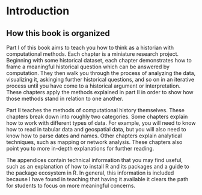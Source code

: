 # Introduction

<!--

The best advice a historian ever gave me about historical methods was this: "Multiply your ways of knowing." That advice gets to the heart of how historians do their work. Historians are methodologically omniverous. In their pursuit of understanding about the past, they are willing to consider any body of sources, and they are willing to apply any way of reading them that they can devise, so long as those sources and methods produce a new way of understanding the past. The history of the historical profession can in broad outlines be understood as a series of developments in how historians chose their sources and studied them. Political history was succeeded by social history was succeeded by cultural history, and in each instance historians paid attention to new sources and devised new ways of studying them. While of course there is much creative destruction as the findings of new methods invalidate some of the conclusions of the older methods, on the whole the historical discipline is on a sounder footing the more it multiplies the ways in which it can learn about the past.

Going back at least to the 1960s, and gaining new life in recent years, historians have used computation as a means of multiplying their ways of knowing about the past.^[@thomas_ii_computing_2004] 

This is a means of seeing differently. Example: Paulist missions.

-->

<!--

## What is computational historical thinking?

  - Considered in relation to itself
  - Considered in relation to digital history and digital humanities
  - Considered in relation to history itself: sources and methods. Historical methods tend to have certain kinds of sources. A social historian might look at probate court records; cultural historians might privilege ____. Political history might rely on voting records. 
  - Examples of the kinds of things that one can do
- Advantages of computational historical thinking
  - A historian would be interested in computational historical thinking for precisely the same reasons that someone would be interested in any other historical method: because it lets you see things that you would otherwise miss. 
  - Ways of seeing: One way, which has had too much made of it but which is nevertheless true, is that it lets you see things at larger scale. It also can expose sources that you would otherwise never look at, to read in more traditional ways.
  - Kinds of sources: Computational history makes sources accessible to analysis that previous were not. Of course quantitative sources almost by definition require some kind of computation, and historicans have been doing that in a serious way since at least the 1960s. Sources like the US Census, and denominational records can be made useful with this method. Another kind of source that becomes available are geographic records. Humans are pretty poor at understanding spatial relationships. In computational history, using as an example Cameron Blevins article in JAH, one can extract places from texts, then map the frequency of those places. This points out that can also regard texts as sources to be computer on rather than read. Another example would be seeing lists of members and finding the network of relationships between them, or lists of dontations and finding flows between them.
  - Ways of seeing (methods): Once one understands how certain kinds of methods work, then one will see them everywhere. For example a network is, at its root, just a list of edges. A is connected to B, and B is connected to C and D. Once one understands what a network is, one can see them in many previous kinds of sources. And then one can begin to apply the methods to those sources as appropriate. To take another example, consider these manuscript records. They can be seen (once transcribed) as a tabular data set with a geographic component.
  - Confirmation: Computational history is useful for checking one's assumptions. I do not mean that computational historians do not have assumptions; of course they do. But those assumptions are very different from the ones brought by intellectual, cultural, social history as typically practiced. To use an example from APB, what is the most commonly quoted Bible verses? I have an idea, but I was wrong. 
  - Ways of presenting sources: visualization, numeric, iterative.

## Relationship between computational history and digital history

I think that there are four main area in which computer programming and R are suitable for a historian’s work. The first is quantitative history, meaning history that is interested in what numbers and calculations can tell us about the past. Though more than a little out of favor with the historical profession since the cultural and linguistic turns, I think that the time is ripe for a return to quantativate methods. But these quantitative methods will in most cases be the foundation for other methods rather than the edifice itself. Those other methods are spatial history, meaning the creation of maps and thinking about space in other ways; text mining, meaning any of a number of ways of programmatically reading large numbers of texts at a distance; and network analysis, meaning analyzing and visualizing the connections between people, events, and sources. These are the four main areas that this book will cover. (There is a fifth area of digital history: public history, especially public history which presents itself on the web. R is not at all suitable for developing websites or exhibits.) In addition, the book will offer a basic introduction to R, techniques for dealing with data, and a set of advanced techniques for applying programmatic techniques.

## How to learn computational historical thinking

- How to learn computational historical thinking
  - At a a minimum, computational historical thinking requires competencies in certain kinds of approaches and problems. These can be enumerated fairly simply as analytical categories: mapping, machine learning, clustering, text analysis, network analysis. These skills are not disconnected. One can take the outputs of text analysis, and put them through a network, or map them (e.g., viral texts). Places can be considered as networks (e.g., Orbis). So while there is a reason to treat these separately, the point is to understand how they relate to one another. 
  - Underlying those is a set of more basic skills, not particularly interesting in and of themselves, but essential to working efficiently with other projects. These include items like understanding data structures. Perhaps the most common are tabular data, and matrices. Need to recognize the kinds of data sources: APIs for pulling down information; web scraping; XML data; JSON; geospatial data. Need to understand the relationship between those and the data (sources) that we use. And there are a set of techniques for turning sources into meaningful data. For example, regular expressions are a widely used technique for pulling out pieces of textual data. Data visualization is a common practice. And of course statistics is a discipline in its own right, from which historians will borrow as necessary to do certain kinds of work.
  - Yet far more difficult than these specific techniques is knowing how to use them. A simple analogy. A pile of bricks is not a house, of course. But a pile of bricks plus a trowel, mortar, and scaffolding is not a house either. One needs to know how to use the tools with the materials to build the house. And one needs to know that one wants to build a house in the first place. This book is about how to find the materials; how to use the tools, but mostly how to build the house. In history that means knowing how to ask and answer historical questions. That is a problem in and of itself. 
  - How to ask and answer historical questions.
  
-->

## How this book is organized

Part I of this book aims to teach you how to think as a historian with computational methods. Each chapter is a miniature research project. Beginning with some historical dataset, each chapter demonstrates how to frame a meaningful historical question which can be answered by computation. They then walk you through the process of analyzing the data, visualizing it, askinging further historical questions, and so on in an iterative process until you have come to a historical argument or interpretation. These chapters apply the methods explained in part II in order to show how those methods stand in relation to one another.

Part II teaches the methods of computational history themselves. These chapters break down into roughly two categories. Some chapters explain how to work with different types of data. For example, you will need to know how to read in tabular data and geospatial data, but you will also need to know how to parse dates and names. Other chapters explain analytical techniques, such as mapping or network analysis. These chapters also point you to more in-depth explanations for further reading.

The appendices contain technical information that you may find useful, such as an explanation of how to install R and its packages and a guide to the package ecosystem in R. In general, this information is included because I have found in teaching that having it available it clears the path for students to focus on more meaningful concerns.

<!--

## Why computer programming?

One reason why it is better to use computer programming as a method instead of push-button or GUI tools is that it is always possible to find out why an algorithm is operating in a particular way. It is our job as scholars to get to the bottom of things. When it comes to digital analysis, that means being able to trace to scholarly justifications from the macro level of analysis to the micro decisions about how to implement algorithms. In his essay introducing network analysis, for example, Scott Weingart points out that the GUI software Gephi will apply algorithms suited for single mode networks to multimodal networks. (If you don’t yet understand what that means, suffice it to say that it is a serious problem.) Weingart was able to find that problem through serious digging: most scholarly users of the tool would not have. When writing programs to do analysis, the scholar much make such a decision for him- or herself. This, coincidentally, is another good reason to prefer open-source tools where the documentation and especially the code itself is available to inspection and modification, even if in most cases one will not actually inspect the source of libraries used.

Another reason to use computer programming is that it makes the steps in any analysis apparent. Think for a moment about the last time that you had to help someone on the phone to perform some simple task on a computer. The conversation might have gone like this:

To open your web browser, you need to move the mouse to the left side of the screen. Has the Dock appeared? The Dock will have a bunch of icons? You say it hasn’t appeared yet? Trying moving the mouse to the middle of the left side of the screen. Okay, ready? You want to left click on Google Chrome. It is the icon that looks like … I guess it looks like a cross between a rainbox colored circle and a pie chart. You say a menu appeared? You need to left click not right click. Yes, the mouse button on the left. Okay, a window should be opening. … Now click in the address bar. …

Now try to imagine telling someone how to perform a complicated scholarly analysis. Now imagine trying to remind yourself six months from now how to perform that same analysis. Any time that you have to use a mouse to perform analysis, it becomes almost impossible to record the steps that can guaranteed the same result.

With programming, however, you have to express all of the concepts that you are using in a language. For all the differences between computer langauges and human languages, they are much closer together than either kind of language is to moving a mouse. Because when programming you write everything down in text, it becomes possible to precisely state each step along the way. Computer programmers have developed some very sophisticated tools to document these steps, which we will cover in the chapter on reproducible research. And because everything is written down, it is possible to subject each step to scholarly scrutiny. (And if you haven’t come back to a scholarly project after six months or a year and felt like you were reading something written by someone else, just wait six months or a year.)

One of the fundamental principles of DH is that you should let your research questions, not the tools, drive your work. This is very difficult to do with tools which embed assumptions. It is easier to do with a programming language, which is far more malleable.

Computer languages really are languages, in the sense that they share a grammar. And computer langauges (at least, high-level languages like R) exist to communicate to humans more than to communicate with machines. To understand what I mean about grammar, take the example below, which contains code for reading a spreadsheet (called a CSV file) and saving it to a variable.

data <- read.csv("my-file.csv")
This line of code is a sentence. The implicit subject is “Computer.” The verb is read.csv(), that is, open the spreadsheet. The direct object is my-file.csv, the spreadsheet in our directory. And the indirect object is the variable data in which we are storing the data. (The <- operator indicates assignment.) Putting this together we get the sentence: “Computer, read the spreadsheet and save it to the variable named data.” Parsing this kind of sentence is not yet natural for you, but it will become so. And if there is one thing that humanists are good at, it is language. No wonder that humanists struggle with graphical tools and excel when it comes to programming languages!

Finally, it is in the nature of the work that historians do that each of our problems is unique. I take it that one of the central values of working as a historian is figuring out the particulars of the past. While digital humanists have done quite a lot of work in creating general tools to solve general problems, the generality and abstraction that tools require will always run against the historian’s need to look for and understand the particulars. Programming gives us a level of concreteness and degree of control that lets us put various tools together in ways that respects the fundamental nature of the historian’s craft.

## Why R?

- Why R
  - This is not a book about R, but with applications in R. 
  - R is a glue language
  - R has a community of practice.
  - How R compares to other languages.

The most compelling reason to use R is that it probably the only language with a set of libraries that permits you to do any kind of analysis of interest to a historian with just one language. (Python is probably a close second.) Probably all digital humanists who write code are polyglots, taking advantage of the best libraries and languages for any given job. Yet there is a major cognitive burden that comes from switching languages within a project or from project to project. If you are able to focus on one language, you can take your skills to a much higher level, and you can reuse code from one project to another. R can be the one language that can do almost everything you would want to do as a historian.

The range of libraries that R has available is staggering. CRAN, the Comprehensive R Archive Network which distributes R libraries (called packages) currently has nearly six thousand packages. What matters more is that these packages provide a powerful set of tools for the techniques that matter most to historians. There are, for example, a powerful suite of packages for mapping and spatial analysis, other packages for text mining and document similarity, and yet more packages to create network graphs and analysis. In particular the statistician and computer programmer Hadley Wickham has created a suite of packages that provide a useful grammar for solving many kinds of data analysis and manipulation problems.

Another compelling reason to use R is that it is a language designed for data analysis. Most programming languages are general purpose programming languages for which libraries for data analysis, mapping, and visualization have been added on. R, however, was designed from the beginning for statistical computing. A language called S (for statistics) was designed by the statistician John Chambers and his colleages at Bell Laboratories in 1975–76. The language was gradually improved until in 1993 an open-source version of the language called R was released. Because R was designed for statistical computing, many handy features are deeply embedded in the language itself. One concept in R is the data frame, which (for now) you can think of as a spreadsheet containing data. This is an enormously useful way of structuring data for analysis. Python recently gained the concept of a data frame, but only in through the add-on package Pandas which emulates much of R’s fuctionality. To give another example, R has many built-in functions that are useful for data analysis. Suppose you wanted to add a list of numbers (in most programming languages this is called an array; in R it is called a vector): 1, 2, 3, 4, 5.

In JavaScript, you would have to create a counter variable and use a for loop to add the numbers together:

var data = [1, 2, 3, 4, 5];
var sum = 0;
for(var i = 0; i < data.length; i++) {
  sum += data[i];
}
console.log(sum);
// 15
If you were a more sophisticated JavaScript programmer, you could write get the same result more elegantly:

function add(a, b) {
  return a + b;
}

var sum = [1, 2, 3, 4, 5].reduce(add, 0)
console.log(sum)
// 15
Unless you already know JavaScript or some other programming langauge, you probably can’t read those examples. In R, adding a list of numbers looks like this:

sum(c(1, 2, 3, 4, 5))
## [1] 15
R offers a tremendous expressive power: we managed to write a kind of sentence (“sum this list of numbers”) rather than resort to several lines of code. R is powerful in that it builds in many of these kinds of functions (for example, linear regression) which in other languages would require much more effort to use.

R is able to acheive such expressiveness because it is what is called a high-level language. It is helpful to think of computer languages as residing on a spectrum. Some languages at the bottom end of the spectrum are very much like writing instructions to a machine. These kinds of languages, like C or Java, are enormously powerful and often blazingly fast, but they are also much more difficult to learn and take many lines of code to accomplish anything substantive. Languages at the high end of the spectrum (like R, Ruby, of Python) offer a much higher level of abstraction. This is good for a historian because it permits us to come closer to writing code that expresses our analysis rather than writing code that expresses what the machines needs to know.

R is also useful to a historian because of the set of tools that are available to write R code. R has particularly good environments for writing code interactively, that is, for writing a block of code, executing it, and then iterating it. This is important because R is as much an environment for doing data analysis as it is a programming language. (It is a programming language, though, contrary to what its ill-informed detractors sometimes say.) In other words, when doing historical research in R, one is usually building and tweaking an analysis by repeatedly running code, instead of writing it all at once and then running it once. The R Studio IDE (Integrated Development Environment) lets you see the code you are writing, a place to execute it (called the console), the value of your variables, and any plots that you have made, along with debugging tools and easy access to the R documentation, in a single window. R also has excellent tools for mixing prose and code and graphics. It is possible using a RMarkdown (especially in the RStudio IDE but also elsewhere) to create a document which has text with code and the values and output embedded in it. (This technique is sometimes called literate programming, a term coined by the computer scientist Donald Knuth.) In fact, this book is being writing with RMarkdown, and you can see the how the source code mixes code and words.

Finally, R is a good choice because there many other historians and digital humanists are using it. When selecting any tool, it is always wise to use the tool or language that your colleagues are using. In part this is so that you can learn from them at the early stages of your work. But in the later stages of your work, it is just as important that your work be legible to them and able to be critiqued by them.

To be sure, there are some things that R can not do as well as other languages. R is not especially good at interactive graphics, though R is getting better and better packages for for interactive, exploratory data graphics, most notably the ggvis package. Nor is R especially easy to use if you want to create bespoke visualizations instead of using the common kinds of visualizations. It is entirely possible to put R graphics on the web, but it is not (or not yet, anyway) quite so easy to make graphics in R that are of the web and not just on the web. If those are the kinds of graphics that you want to make, then you should look into the D3.js library for JavaScript written by Mike Bostock. Bostock has provided fantastic documentation at the D3 website and Scott Murray’s Interactive Data Visualization for the Web (O’Reilly, 2013) is an excellent introduction. Elijah Meeks, a Digital Humanities Specialist at Stanford University, has written an advanced book called D3.js in Action (Manning, forthcoming) which is especially good for historians and humanists.

Most of the time, when a historian needs to explore data instead of present it, R is a perfectly adequate tool. And if you do go on to learn D3.js, you will appreciate the ability to create mockup graphics and manipulate data in R.
-->
